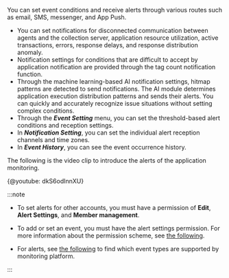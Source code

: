 You can set event conditions and receive alerts through various routes such as email, SMS, messenger, and App Push.

-   You can set notifications for disconnected communication between agents and the collection server, application resource utilization, active transactions, errors, response delays, and response distribution anomaly.
-   Notification settings for conditions that are difficult to accept by application notification are provided through the tag count notification function.
-   Through the machine learning-based AI notification settings, hitmap patterns are detected to send notifications. The AI module determines application execution distribution patterns and sends their alerts. You can quickly and accurately recognize issue situations without setting complex conditions.
-   Through the **_Event Setting_** menu, you can set the threshold-based alert conditions and reception settings.
-   In **_Notification Setting_**, you can set the individual alert reception channels and time zones.
-   In **_Event History_**, you can see the event occurrence history.

The following is the video clip to introduce the alerts of the application monitoring.

{@youtube: dkS6odInnXU}

:::note

-   To set alerts for other accounts, you must have a permission of **Edit**, **Alert Settings**, and **Member management**.

-   To add or set an event, you must have the alert settings permission. For more information about the permission scheme, see [the following](../project/project-structure).

-   For alerts, see [the following](../support-env#support-notice) to find which event types are supported by monitoring platform.

:::
